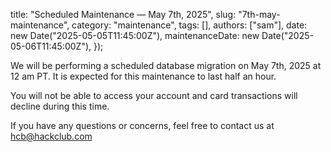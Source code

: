   title: "Scheduled Maintenance — May 7th, 2025",
  slug: "7th-may-maintenance",
  category: "maintenance",
  tags: [],
  authors: ["sam"],
  date: new Date("2025-05-05T11:45:00Z"),
  maintenanceDate: new Date("2025-05-06T11:45:00Z"),
});

We will be performing a scheduled database migration on May 7th, 2025 at 12 am PT. It is expected for this maintenance to last half an hour.

You will not be able to access your account and card transactions will decline during this time.

If you have any questions or concerns, feel free to contact us at hcb@hackclub.com
